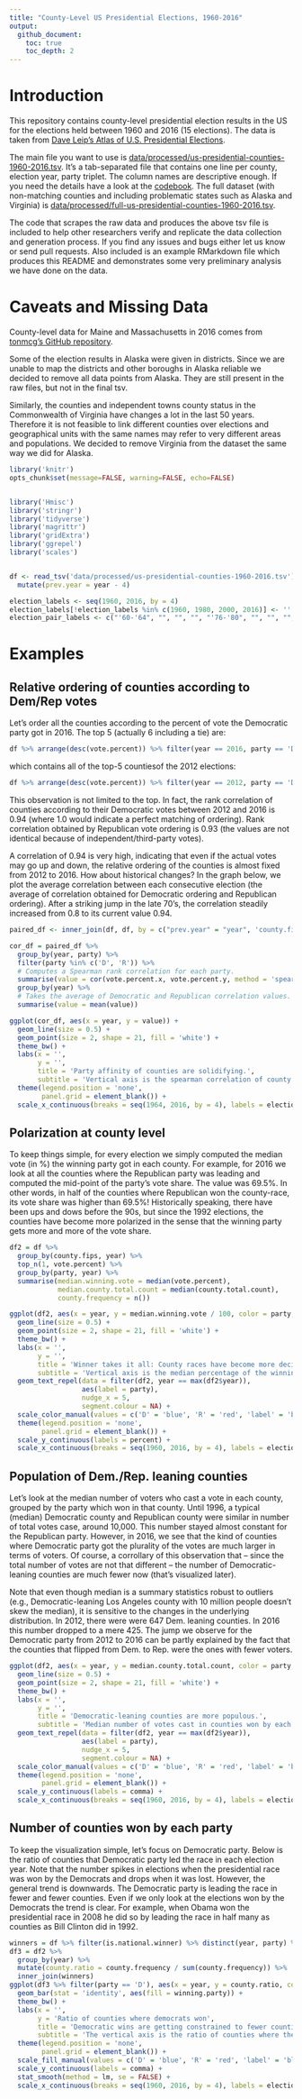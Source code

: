 ```yaml
---
title: "County-Level US Presidential Elections, 1960-2016"
output: 
  github_document:
    toc: true
    toc_depth: 2
---
```


# Introduction

This repository contains county-level presidential election results in the US for the elections held between 1960 and 2016 (15 elections). The data is taken from [Dave Leip's Atlas of U.S. Presidential Elections](http://uselectionatlas.org/).

The main file you want to use is [data/processed/us-presidential-counties-1960-2016.tsv](data/processed/us-presidential-counties-1960-2016.tsv). It's a tab-separated file that contains one line per county, election year, party triplet. The column names are descriptive enough. If you need the details have a look at the [codebook](codebook.txt). The full dataset (with non-matching counties and including problematic states such as Alaska and Virginia) is [data/processed/full-us-presidential-counties-1960-2016.tsv](here).

The code that scrapes the raw data and produces the above tsv file is included to help other researchers verify and replicate the data collection and generation process. If you find any issues and bugs either let us know or send pull requests. Also included is an example RMarkdown file which produces this README and demonstrates some very preliminary analysis we have done on the data.

# Caveats and Missing Data

County-level data for Maine and Massachusetts in 2016 comes from [tonmcg's GitHub repository](https://github.com/tonmcg/County_Level_Election_Results_12-16).

Some of the election results in Alaska were given in districts. Since we are unable to map the districts and other boroughs in Alaska reliable we decided to remove all data points from Alaska. They are still present in the raw files, but not in the final tsv.

Similarly, the counties and independent towns county status in the Commonwealth of Virginia have changes a lot in the last 50 years. Therefore it is not feasible to link different counties over elections and geographical units with the same names may refer to very different areas and populations. We decided to remove Virginia from the dataset the same way we did for Alaska.


```r
library('knitr')
opts_chunk$set(message=FALSE, warning=FALSE, echo=FALSE)


library('Hmisc')
library('stringr')
library('tidyverse')
library('magrittr')
library('gridExtra')
library('ggrepel')
library('scales')


df <- read_tsv('data/processed/us-presidential-counties-1960-2016.tsv') %>%
  mutate(prev.year = year - 4)

election_labels <- seq(1960, 2016, by = 4)
election_labels[!election_labels %in% c(1960, 1980, 2000, 2016)] <- ''
election_pair_labels <- c("'60-'64", "", "", "", "'76-'80", "", "", "", "", "'96-'00", "", "", "", "'12-'16")
```

# Examples

## Relative ordering of counties according to Dem/Rep votes

Let's order all the counties according to the percent of vote the Democratic party got in 2016. The top 5 (actually 6 including a tie) are:

```r
df %>% arrange(desc(vote.percent)) %>% filter(year == 2016, party == 'D') %>% top_n(5, vote.percent) %>% transmute(State = tools::toTitleCase(state.name), County = tools::toTitleCase(county.name), `Dem. Vote (%)` = vote.percent) %>% kable
```

which contains all of the top-5 countiesof the 2012 elections:

```r
df %>% arrange(desc(vote.percent)) %>% filter(year == 2012, party == 'D') %>% top_n(5, vote.percent) %>% transmute(State = tools::toTitleCase(state.name), County = tools::toTitleCase(county.name), `Dem. Vote (%)` = vote.percent) %>% kable
```

This observation is not limited to the top. In fact, the rank correlation of counties according to their Democratic votes between 2012 and 2016 is 0.94 (where 1.0 would indicate a perfect matching of ordering). Rank correlation obtained by Republican vote ordering is 0.93 (the values are not identical because of independent/third-party votes).

A correlation of 0.94 is very high, indicating that even if the actual votes may go up and down, the relative ordering of the counties is almost fixed from 2012 to 2016. How about historical changes? In the graph below, we plot the average correlation between each consecutive election (the average of correlation obtained for Democratic ordering and Republican ordering). After a striking jump in the late 70's, the correlation steadily increased from 0.8 to its current value 0.94.


```r
paired_df <- inner_join(df, df, by = c("prev.year" = "year", 'county.fips', 'party')) 

cor_df = paired_df %>%  
  group_by(year, party) %>%
  filter(party %in% c('D', 'R')) %>%
  # Computes a Spearman rank correlation for each party.
  summarise(value = cor(vote.percent.x, vote.percent.y, method = 'spearman')) %>%
  group_by(year) %>%
  # Takes the average of Democratic and Republican correlation values.
  summarise(value = mean(value)) 

ggplot(cor_df, aes(x = year, y = value)) +
  geom_line(size = 0.5) +
  geom_point(size = 2, shape = 21, fill = 'white') +
  theme_bw() +
  labs(x = '',
       y = '', 
       title = 'Party affinity of counties are solidifying.',
       subtitle = 'Vertical axis is the spearman correlation of county ranks between consecutive elections.\nThe ordering of counties according to their Dem/Rep vote have become almost fixed.') +
  theme(legend.position = 'none',
        panel.grid = element_blank()) +
  scale_x_continuous(breaks = seq(1964, 2016, by = 4), labels = election_pair_labels)  
```

## Polarization at county level

To keep things simple, for every election we simply computed the median vote (in %) the winning party got in each county. For example, for 2016 we look at all the counties where the Republican party was leading and computed the mid-point of the party's vote share. The value was 69.5%. In other words, in half of the counties where Republican won the county-race, its vote share was higher than 69.5%! Historically speaking, there have been ups and dows before the 90s, but since the 1992 elections, the counties have become more polarized in the sense that the winning party gets more and more of the vote share.

```r
df2 = df %>% 
  group_by(county.fips, year) %>%
  top_n(1, vote.percent) %>%
  group_by(party, year) %>%
  summarise(median.winning.vote = median(vote.percent),
            median.county.total.count = median(county.total.count),
            county.frequency = n())

ggplot(df2, aes(x = year, y = median.winning.vote / 100, color = party, group = party)) +
  geom_line(size = 0.5) +
  geom_point(size = 2, shape = 21, fill = 'white') +
  theme_bw() +
  labs(x = '',
       y = '',
       title = 'Winner takes it all: County races have become more decisive.',
       subtitle = 'Vertical axis is the median percentage of the winning party vote in each county.\nSince the 1992 elections the median Democratic county has become even more Democratic leaning\nand the median Republican county more Republican leaning.') +
  geom_text_repel(data = filter(df2, year == max(df2$year)),
                  aes(label = party),
                  nudge_x = 5,
                  segment.colour = NA) +
  scale_color_manual(values = c('D' = 'blue', 'R' = 'red', 'label' = 'black')) +
  theme(legend.position = 'none',
        panel.grid = element_blank()) +
  scale_y_continuous(labels = percent) +
  scale_x_continuous(breaks = seq(1960, 2016, by = 4), labels = election_labels)
```

## Population of Dem./Rep. leaning counties

Let's look at the median number of voters who cast a vote in each county, grouped by the party which won in that county. Until 1996, a typical (median) Democratic county and Republican county were similar in number of total votes case, around 10,000. This number stayed almost constant for the Republican party. However, in 2016, we see that the kind of counties where Democratic party got the plurality of the votes are much larger in terms of voters. Of course, a corrollary of this observation that -- since the total number of votes are not that different -- the number of Democratic-leaning counties are much fewer now (that's visualized later).

Note that even though median is a summary statistics robust to outliers (e.g., Democratic-leaning Los Angeles county with 10 million people doesn't skew the median), it is sensitive to the changes in the underlying distribution. In 2012, there were were 647 Dem. leaning counties. In 2016 this number dropped to a mere 425. The jump we observe for the Democratic party from 2012 to 2016 can be partly explained by the fact that the counties that flipped from Dem. to Rep. were the ones with fewer voters.

```r
ggplot(df2, aes(x = year, y = median.county.total.count, color = party, group = party)) +
  geom_line(size = 0.5) +
  geom_point(size = 2, shape = 21, fill = 'white') +
  theme_bw() +
  labs(x = '',
       y = '',
       title = 'Democratic-leaning counties are more populous.',
       subtitle = 'Median number of votes cast in counties won by each party.\nDemocrats are winning in counties that have more voters.') +
  geom_text_repel(data = filter(df2, year == max(df2$year)),
                  aes(label = party),
                  nudge_x = 5,
                  segment.colour = NA) +
  scale_color_manual(values = c('D' = 'blue', 'R' = 'red', 'label' = 'black')) +
  theme(legend.position = 'none',
        panel.grid = element_blank()) +
  scale_y_continuous(labels = comma) +
  scale_x_continuous(breaks = seq(1960, 2016, by = 4), labels = election_labels)
```

## Number of counties won by each party

To keep the visualization simple, let's focus on Democratic party. Below is the ratio of counties that Democratic party led the race in each election year. Note that the number spikes in elections when the presidential race was won by the Democrats and drops when it was lost. However, the general trend is downwards. The Democratic party is leading the race in fewer and fewer counties. Even if we only look at the elections won by the Democrats the trend is clear. For example, when Obama won the presidential race in 2008 he did so by leading the race in half many as counties as Bill Clinton did in 1992.

```r
winners = df %>% filter(is.national.winner) %>% distinct(year, party) %>% rename(winning.party = party)
df3 = df2 %>%
  group_by(year) %>%
  mutate(county.ratio = county.frequency / sum(county.frequency)) %>%
  inner_join(winners)
ggplot(df3 %>% filter(party == 'D'), aes(x = year, y = county.ratio, color = party, group = party)) +
  geom_bar(stat = 'identity', aes(fill = winning.party)) +
  theme_bw() +
  labs(x = '',
       y = 'Ratio of counties where democrats won',
       title = 'Democratic wins are getting constrained to fewer counties.',
       subtitle = 'The vertical axis is the ratio of counties where the Democratic party led the presidential race.\nThe bar colors represent the party which won the presidential race that year.') +
  theme(legend.position = 'none',
        panel.grid = element_blank()) +
  scale_fill_manual(values = c('D' = 'blue', 'R' = 'red', 'label' = 'black')) +
  scale_y_continuous(labels = comma) +
  stat_smooth(method = lm, se = FALSE) +
  scale_x_continuous(breaks = seq(1960, 2016, by = 4), labels = election_labels)
```